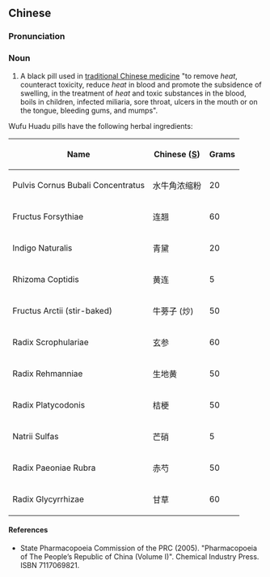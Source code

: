 ==Chinese==
{{zh-forms}}

===Pronunciation===
{{zh-pron
|m=wǔfú huàdú wán
|cat=n
}}

===Noun===
{{zh-noun}}

# A black pill used in [[traditional Chinese medicine]] "to remove ''heat'', counteract toxicity, reduce ''heat'' in blood and promote the subsidence of swelling, in the treatment of ''heat'' and toxic substances in the blood, boils in children, infected miliaria, sore throat, ulcers in the mouth or on the tongue, bleeding gums, and mumps".

Wufu Huadu pills have the following herbal ingredients:

{| class="wikitable sortable"
|-
!Name
!Chinese ([[Simplified Chinese|S]])
!Grams
|-
|Pulvis Cornus Bubali Concentratus
|水牛角浓缩粉
| 20
|-
|Fructus Forsythiae
|连翘
| 60
|-
|Indigo Naturalis
|青黛
| 20
|-
|Rhizoma Coptidis
|黄连
| 5
|-
|Fructus Arctii (stir-baked)
|牛蒡子 (炒)
| 50
|-
|Radix Scrophulariae
|玄参
| 60
|-
|Radix Rehmanniae
|生地黄
| 50
|-
|Radix Platycodonis
|桔梗
| 50
|-
|Natrii Sulfas
|芒硝
| 5
|-
|Radix Paeoniae Rubra
|赤芍
| 50
|-
|Radix Glycyrrhizae
|甘草
|60
|}

====References====
* State Pharmacopoeia Commission of the PRC (2005). "Pharmacopoeia of The People’s Republic of China (Volume I)". Chemical Industry Press. ISBN 7117069821.
